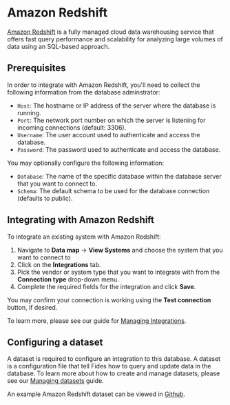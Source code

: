 
# Amazon Redshift
[Amazon Redshift](https://aws.amazon.com/redshift/) is a fully managed cloud data warehousing service that offers fast query performance and scalability for analyzing large volumes of data using an SQL-based approach.

## Prerequisites
In order to integrate with Amazon Redshift, you'll need to collect the following information from the database adminstrator:

- `Host`: The hostname or IP address of the server where the database is running.
- `Port`: The network port number on which the server is listening for incoming connections (default: 3306).
- `Username`: The user account used to authenticate and access the database.
- `Password`: The password used to authenticate and access the database.

You may optionally configure the following information:
- `Database`: The name of the specific database within the database server that you want to connect to.
- `Schema`: The default schema to be used for the database connection (defaults to public).


## Integrating with Amazon Redshift
To integrate an existing system with Amazon Redshift: 

1. Navigate to **Data map** → **View Systems** and choose the system that you want to connect to
2. Click on the **Integrations** tab.
3. Pick the vendor or system type that you want to integrate with from the **Connection type** drop-down menu.
4. Complete the required fields for the integration and click **Save**. 

You may confirm your connection is working using the **Test connection** button, if desired.

To learn more, please see our guide for [Managing Integrations](/user-guides/integrations/manage-integrations).

## Configuring a dataset
A dataset is required to configure an integration to this database. A dataset is a configuration file that tell Fides how to query and update data in the database. To learn more about how to create and manage datasets, please see our [Managing datasets](/user-guides/integrations/manage-datasets) guide.

An example Amazon Redshift dataset can be viewed in [Github](https://github.com/ethyca/fides/blob/main/data/dataset/postgres_example_test_dataset.yml).



